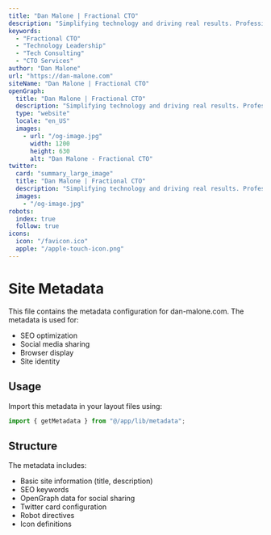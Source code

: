 ```yaml
---
title: "Dan Malone | Fractional CTO"
description: "Simplifying technology and driving real results. Professional fractional CTO services helping businesses navigate the tech world without the hassle."
keywords:
  - "Fractional CTO"
  - "Technology Leadership"
  - "Tech Consulting"
  - "CTO Services"
author: "Dan Malone"
url: "https://dan-malone.com"
siteName: "Dan Malone | Fractional CTO"
openGraph:
  title: "Dan Malone | Fractional CTO"
  description: "Simplifying technology and driving real results. Professional fractional CTO services helping businesses navigate the tech world without the hassle."
  type: "website"
  locale: "en_US"
  images:
    - url: "/og-image.jpg"
      width: 1200
      height: 630
      alt: "Dan Malone - Fractional CTO"
twitter:
  card: "summary_large_image"
  title: "Dan Malone | Fractional CTO"
  description: "Simplifying technology and driving real results. Professional fractional CTO services helping businesses navigate the tech world without the hassle."
  images:
    - "/og-image.jpg"
robots:
  index: true
  follow: true
icons:
  icon: "/favicon.ico"
  apple: "/apple-touch-icon.png"
---
```


# Site Metadata

This file contains the metadata configuration for dan-malone.com. The metadata is used for:

- SEO optimization
- Social media sharing
- Browser display
- Site identity

## Usage

Import this metadata in your layout files using:

```typescript
import { getMetadata } from "@/app/lib/metadata";
```

## Structure

The metadata includes:

- Basic site information (title, description)
- SEO keywords
- OpenGraph data for social sharing
- Twitter card configuration
- Robot directives
- Icon definitions
